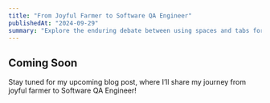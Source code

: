 ```yaml
---
title: "From Joyful Farmer to Software QA Engineer"
publishedAt: "2024-09-29"
summary: "Explore the enduring debate between using spaces and tabs for code indentation, and why this choice matters more than you might think."
---
```


## Coming Soon

Stay tuned for my upcoming blog post, where I’ll share my journey from joyful farmer to Software QA Engineer!
